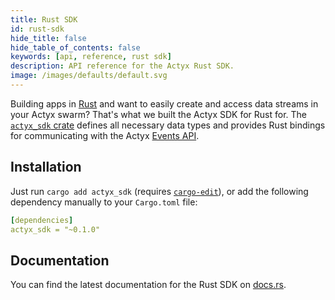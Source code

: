 ```yaml
---
title: Rust SDK
id: rust-sdk
hide_title: false
hide_table_of_contents: false
keywords: [api, reference, rust sdk]
description: API reference for the Actyx Rust SDK.
image: /images/defaults/default.svg
---
```


Building apps in [Rust](https://www.rust-lang.org/) and want to easily create and access data streams in your Actyx swarm? That's what we built the Actyx SDK for Rust for. The [`actyx_sdk` crate](https://crates.io/crates/actyx_sdk) defines all necessary data types and provides Rust bindings for communicating with the Actyx [Events API](../reference/events-api.mdx).

## Installation

Just run `cargo add actyx_sdk` (requires [`cargo-edit`](https://crates.io/crates/cargo-edit)), or add the following dependency manually to your `Cargo.toml` file:

```yml
[dependencies]
actyx_sdk = "~0.1.0"
```

## Documentation

You can find the latest documentation for the Rust SDK on [docs.rs](https://docs.rs/actyx_sdk/0.2.0/actyx_sdk/).
